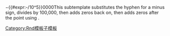<includeonly>−{{#expr:-{{{1}}}/10^5}}0000{{rnd/-|0|{{{2}}}}}</includeonly><noinclude>This subtemplate substitutes the hyphen for a minus sign, divides {{{1}}} by 100,000, then adds zeros back on, then adds zeros after the point using {{tl|rnd/-}}.

[[Category:Rnd模板子模板]]</noinclude>